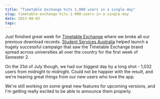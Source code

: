 ```yaml
---
title: "Timetable Exchange hits 1,000 users in a single day"
slug: timetable-exchange-hits-1-000-users-in-a-single-day
date: 2013-08-03
tags:
---
```


Just finished great week for [Timetable Exchange](http://www.timetableexchange.com) where we broke all our previous download records. [Student Services Australia](http://www.studentservices.com.au) helped launch a hugely successful campaign that saw the Timetable Exchange brand spread across universities all over the country for the first week of Semester 2.

On the 31st of July though, we had our biggest day by a long shot - 1,032 users from midnight to midnight. Could not be happier with the result, and we're hearing great things from our new users who love the app.

We're still working on some great new features for upcoming versions, and I'm getting really excited to be able to announce them properly.
